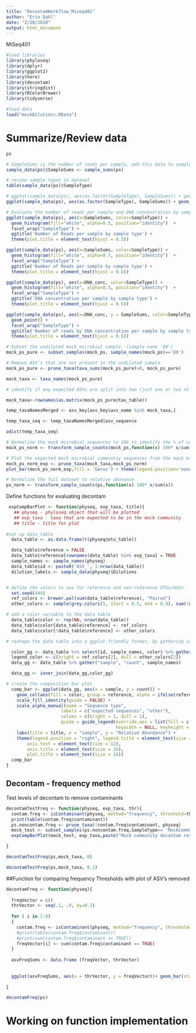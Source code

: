 ---
title: "DecontamWorkflow_Miseq401"
author: "Erin Dahl"
date: "2/20/2020"
output: html_document
---

MiSeq401

```{r}
#load libraries
library(phyloseq)
library(dplyr)
library(ggplot2)
library(here)
library(decontam)
library(stringdist)
library(RColorBrewer)
library(tidyverse)

#load data
load("mockDilutions.RData")

```



# Summarize/Review data

``` {r}
ps

# SampleSums is the number of reads per sample, add this data to sample_data
sample_data(ps)$SampleSums <- sample_sums(ps)

# review sample types in dataset 
table(sample_data(ps)$SampleType)

# ggplot(sample_data(ps), aes(as.factor(SampleType), SampleSums)) + geom_boxplot()
ggplot(sample_data(ps), aes(as.factor(SampleType), SampleSums)) + geom_boxplot() + xlab("Sample Type") + ylab("Sample Sums")
```


```{r}
# Evaluate the number of reads per sample and DNA concentration by sample type
ggplot(sample_data(ps), aes(x=SampleSums, color=SampleType)) +
  geom_histogram(fill="white", alpha=0.5, position="identity")  +
  facet_wrap("SampleType") +
  ggtitle('Number of Reads per sample by sample type') +
  theme(plot.title = element_text(hjust = 0.5))

ggplot(sample_data(ps), aes(x=SampleSums, color=SampleType)) +
  geom_histogram(fill="white", alpha=0.7, position="identity")  +
  facet_wrap("SampleType") +
  ggtitle('Number of Reads per sample by sample type') +
  theme(plot.title = element_text(hjust = 0.5))

```

```{r}
ggplot(sample_data(ps), aes(x=DNA_conc, color=SampleType)) +
  geom_histogram(fill="white", alpha=0.5, position="identity")  +
  facet_wrap("SampleType") +
  ggtitle('DNA concentration per sample by sample type') +
  theme(plot.title = element_text(hjust = 0.5))
```


```{r}
ggplot(sample_data(ps), aes(x=DNA_conc, y = SampleSums, color=SampleType)) +
  geom_point() +
  facet_wrap("SampleType") +
  ggtitle('Number of reads by DNA concentration per sample by sample type') +
  theme(plot.title = element_text(hjust = 0.5))
```


```{r}
# Subset the undiluted mock microbial sample  (sample name 'D0')
mock_ps_pure <- subset_samples(mock_ps, sample_names(mock_ps)=='D0')

# Remove ASV's that are not present in the undiluted sample
mock_ps_pure <- prune_taxa(taxa_sums(mock_ps_pure)>0, mock_ps_pure)

mock_taxa <- taxa_names(mock_ps_pure)

# identify if any expected ASVs are split into two (just one or two nt off)

mock_taxa<-rownames(as.matrix(mock_ps_pure@tax_table))

temp_taxaNamesMerged <- asv_key[asv_key$asv_name %in% mock_taxa,]

temp_taxa_seq <- temp_taxaNamesMerged$asv_sequence

adist(temp_taxa_seq)


```


```{r}
# Normalize the mock microbial sequences to 100 to identify the % of contaminants in the dilution series
mock_ps_norm <- transform_sample_counts(mock_ps,function(x) 100* x/sum(x))

# Plot the expected mock microbial communtiy sequences from the mock microbial community dilution series
mock_ps_norm_exp <- prune_taxa(mock_taxa,mock_ps_norm)
plot_bar(mock_ps_norm_exp,fill = 'Genus') + theme(legend.position='none')
```



```{r}
# Normalize the full dataset to relative abunance
ps_norm <- transform_sample_counts(ps,function(x) 100* x/sum(x))

```

Define functions for evaluating decontam
```{r}
 expCompBarPlot <- function(physeq, exp_taxa, title){
   ## physeq - phyloseq object that will be plotted
   ## exp_taxa - taxa that are expected to be in the mock community 
   ## title - title for plot
   
#set up data_table
  data_table <- as.data.frame(t(physeq@otu_table))

  data_table$reference = FALSE
  data_table$reference[rownames(data_table) %in% exp_taxa] = TRUE
  sample_names <- sample_names(physeq)
  data_table$id <- paste0('ASV_', 1:nrow(data_table))
  dilution_labels <- sample_data(physeq)$Dilutions


# define the colors to use for reference and non-reference OTUs/ASVs
  set.seed(444)
  ref_colors <- brewer.pal(sum(data_table$reference), "Paired")
  other_colors <- sample(grey.colors(5, start = 0.5, end = 0.9), sum(!data_table$reference), replace = TRUE)

# add a color variable to the data table
  data_table$color <- rep(NA, nrow(data_table))
  data_table$color[data_table$reference] <- ref_colors
  data_table$color[!data_table$reference] <- other_colors

# reshape the data table into a ggplot-friendly format, by gathering samples into a single column called "count"

  color_gg <- data_table %>% select(id, sample_names, color) %>% gather("sample", "count", sample_names)
  legend_color <- c(bright = ref_colors[2], dull = other_colors[2])
  data_gg <- data_table %>% gather("sample", "count", sample_names)

  data_gg <- inner_join(data_gg,color_gg)

# create the composition bar plot
  comp_bar <- ggplot(data_gg, aes(x = sample, y = count)) +
    geom_col(aes(fill = color, group = reference, alpha = ifelse(reference, "bright", "dull")), width = 0.7, position = position_fill()) +
    scale_fill_identity(guide = FALSE) +
    scale_alpha_manual(name = "Sequence type",
                     labels = c("expected sequences", "other"),
                     values = c(bright = 1, dull = 1),
                     guide = guide_legend(override.aes = list(fill = c(ref_colors[4], "#AEAEAE")),
                                          keywidth = NULL, keyheight = NULL)) +
    labs(title = title, x = "sample", y = "Relative Abundance") +
    theme(legend.position = "right", legend.title = element_text(size = 12),
        axis.text = element_text(size = 12),
        axis.title = element_text(size = 16),
        plot.title = element_text(size = 16))
  comp_bar
}
```

## Decontam - frequency method

Test levels of decontam to remove contaminants

```{r}
decontamTestFreq <- function(physeq, exp_taxa, thr){
  contam.freq <- isContaminant(physeq, method="frequency", threshold=thr, conc="DNA_conc")
  print(table(contam.freq$contaminant))
  ps.noncontam.freq <- prune_taxa(!contam.freq$contaminant, physeq)
  mock_test <- subset_samples(ps.noncontam.freq,SampleType== 'MockCommunity') ##check if this function change is valid for the mock community
  expCompBarPlot(mock_test, exp_taxa,paste('Mock community decontam results \n frequency method threshold = ',thr))

}

decontamTestFreq(ps,mock_taxa, 0)
```

```{r}

decontamTestFreq(ps,mock_taxa, 0.1)
```

##Function for comparing frequency Thresholds with plot of ASV's removed

```{r}
decontamFreq <- function(physeq){
  
  freqVector = c()
  thrVector <- seq(.1, .9, by=0.1)
  
  for ( i in 1:9)
  {
    contam.freq <- isContaminant(physeq, method="frequency", threshold=thrVector[i], conc="DNA_conc") 
    #print(table(contam.freq$contaminant))
    #print(sum(contam.freq$contaminant == TRUE))
    freqVector[i] <- sum(contam.freq$contaminant == TRUE)
  }
  
  asvFreqSums <- data.frame (freqVector, thrVector)
  
  
  ggplot(asvFreqSums, aes(x = thrVector, y = freqVector))+ geom_bar(stat="identity", fill="steelblue", position = position_dodge() ) + theme_minimal() + labs (x = "Decontam Threshold", y = "Number ASVs identified as contaminants") + scale_x_discrete(limits = thrVector) 
 
}

decontamFreq(ps)
```

# Working on function implementation


